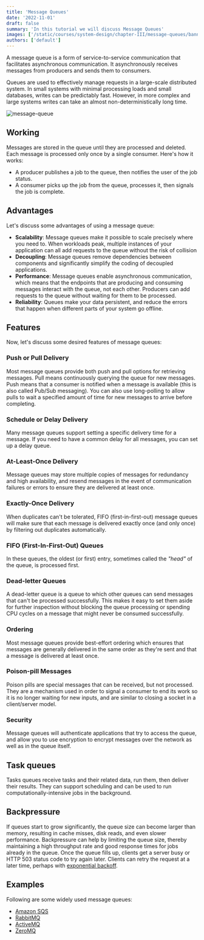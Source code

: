 ```yaml
---
title: 'Message Queues'
date: '2022-11-01'
draft: false
summary: 'In this tutorial we will discuss Message Queues'
images: ['/static/courses/system-design/chapter-III/message-queues/banner.png']
authors: ['default']
---
```


A message queue is a form of service-to-service communication that facilitates asynchronous communication. It asynchronously receives messages from producers and sends them to consumers.

Queues are used to effectively manage requests in a large-scale distributed system. In small systems with minimal processing loads and small databases, writes can be predictably fast. However, in more complex and large systems writes can take an almost non-deterministically long time.

![message-queue](/static/courses/system-design/chapter-III/message-queues/message-queue.png)

## Working

Messages are stored in the queue until they are processed and deleted. Each message is processed only once by a single consumer. Here's how it works:

- A producer publishes a job to the queue, then notifies the user of the job status.
- A consumer picks up the job from the queue, processes it, then signals the job is complete.

## Advantages

Let's discuss some advantages of using a message queue:

- **Scalability**: Message queues make it possible to scale precisely where you need to. When workloads peak, multiple instances of your application can all add requests to the queue without the risk of collision
- **Decoupling**: Message queues remove dependencies between components and significantly simplify the coding of decoupled applications.
- **Performance**: Message queues enable asynchronous communication, which means that the endpoints that are producing and consuming messages interact with the queue, not each other. Producers can add requests to the queue without waiting for them to be processed.
- **Reliability**: Queues make your data persistent, and reduce the errors that happen when different parts of your system go offline.

## Features

Now, let's discuss some desired features of message queues:

### Push or Pull Delivery

Most message queues provide both push and pull options for retrieving messages. Pull means continuously querying the queue for new messages. Push means that a consumer is notified when a message is available (this is also called Pub/Sub messaging). You can also use long-polling to allow pulls to wait a specified amount of time for new messages to arrive before completing.

### Schedule or Delay Delivery

Many message queues support setting a specific delivery time for a message. If you need to have a common delay for all messages, you can set up a delay queue.

### At-Least-Once Delivery

Message queues may store multiple copies of messages for redundancy and high availability, and resend messages in the event of communication failures or errors to ensure they are delivered at least once.

### Exactly-Once Delivery

When duplicates can't be tolerated, FIFO (first-in-first-out) message queues will make sure that each message is delivered exactly once (and only once) by filtering out duplicates automatically.

### FIFO (First-In-First-Out) Queues

In these queues, the oldest (or first) entry, sometimes called the _"head"_ of the queue, is processed first.

### Dead-letter Queues

A dead-letter queue is a queue to which other queues can send messages that can't be processed successfully. This makes it easy to set them aside for further inspection without blocking the queue processing or spending CPU cycles on a message that might never be consumed successfully.

### Ordering

Most message queues provide best-effort ordering which ensures that messages are generally delivered in the same order as they're sent and that a message is delivered at least once.

### Poison-pill Messages

Poison pills are special messages that can be received, but not processed. They are a mechanism used in order to signal a consumer to end its work so it is no longer waiting for new inputs, and are similar to closing a socket in a client/server model.

### Security

Message queues will authenticate applications that try to access the queue, and allow you to use encryption to encrypt messages over the network as well as in the queue itself.

## Task queues

Tasks queues receive tasks and their related data, run them, then deliver their results. They can support scheduling and can be used to run computationally-intensive jobs in the background.

## Backpressure

If queues start to grow significantly, the queue size can become larger than memory, resulting in cache misses, disk reads, and even slower performance. Backpressure can help by limiting the queue size, thereby maintaining a high throughput rate and good response times for jobs already in the queue. Once the queue fills up, clients get a server busy or HTTP 503 status code to try again later. Clients can retry the request at a later time, perhaps with [exponential backoff](https://en.wikipedia.org/wiki/Exponential_backoff).

## Examples

Following are some widely used message queues:

- [Amazon SQS](https://aws.amazon.com/sqs/)
- [RabbitMQ](https://www.rabbitmq.com/)
- [ActiveMQ](https://activemq.apache.org/)
- [ZeroMQ](https://zeromq.org/)
